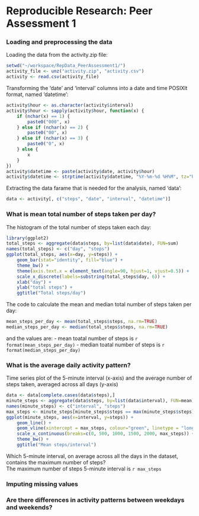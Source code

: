 Reproducible Research: Peer Assessment 1
========================================

### Loading and preprocessing the data
Loading the data from the activity.zip file:
```r
setwd("~/workspace/RepData_PeerAssessment1/")
activity_file <- unz("activity.zip", "activity.csv")
activity <- read.csv(activity_file)
```
Transforming the 'date' and 'interval' columns into a date and time POSIXlt format, named 'datetime':
```r
activity$hour <- as.character(activity$interval)
activity$hour <- sapply(activity$hour, function(x) {
    if (nchar(x) == 1) {
        paste0("000", x)
    } else if (nchar(x) == 2) {
        paste0("00", x)
    } else if (nchar(x) == 3) {
        paste0("0", x)
    } else {
        x
    }
})
activity$datetime <- paste(activity$date, activity$hour)
activity$datetime <- strptime(activity$datetime, "%Y-%m-%d %H%M", tz="UTC")
```
Extracting the data farame that is needed for the analysis, named 'data':
```r
data <- activity[, c("steps", "date", "interval", "datetime")]
```

### What is mean total number of steps taken per day?
The histogram of the total number of steps taken each day:
```r
library(ggplot2)
total_steps <- aggregate(data$steps, by=list(data$date), FUN=sum)
names(total_steps) <- c("day", "steps")
ggplot(total_steps, aes(x=day, y=steps)) +
    geom_bar(stat="identity", fill="blue") +
    theme_bw() +
    theme(axis.text.x = element_text(angle=90, hjust=1, vjust=0.5)) +
    scale_x_discrete(labels=substring(total_steps$day, 6)) +
    xlab("day") +
    ylab("total steps") +
    ggtitle("Total steps/day")
```

The code to calculate the mean and median total number of steps taken per day:
```r
mean_steps_per_day <- mean(total_steps$steps, na.rm=TRUE)
median_steps_per_day <- median(total_steps$steps, na.rm=TRUE)
```
and the values are:
- mean toatal number of steps is `r format(mean_steps_per_day)`
- median toatal number of steps is `r format(median_steps_per_day)`

### What is the average daily activity pattern?
Time series plot of the 5-minute interval (x-axis) and the average number of steps taken, averaged across all days (y-axis)

```r
data <- data[complete.cases(data$steps),]
minute_steps <- aggregate(data$steps, by=list(data$interval), FUN=mean)
names(minute_steps) <- c("interval", "steps")
max_steps <- minute_steps[minute_steps$steps == max(minute_steps$steps), "interval"]
ggplot(minute_steps, aes(x=interval, y=steps)) +
    geom_line() +
    geom_vline(xintercept = max_steps, colour="green", linetype = "longdash") +
    scale_x_continuous(breaks=c(0, 500, 1000, 1500, 2000, max_steps)) +
    theme_bw() +
    ggtitle("Mean steps/interval")
```

Which 5-minute interval, on average across all the days in the dataset, contains the maximum number of steps?  
The maximum number of steps 5-minute interval is `r max_steps`

### Imputing missing values



### Are there differences in activity patterns between weekdays and weekends?

